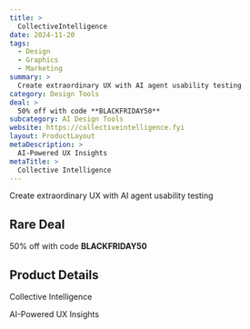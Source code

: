 ```yaml
---
title: >
  CollectiveIntelligence
date: 2024-11-20
tags:
  - Design
  - Graphics
  - Marketing
summary: >
  Create extraordinary UX with AI agent usability testing
category: Design Tools
deal: >
  50% off with code **BLACKFRIDAY50**
subcategory: AI Design Tools
website: https://collectiveintelligence.fyi
layout: ProductLayout
metaDescription: >
  AI-Powered UX Insights
metaTitle: >
  Collective Intelligence
---
```

Create extraordinary UX with AI agent usability testing

## Rare Deal

50% off with code **BLACKFRIDAY50**

## Product Details
Collective Intelligence

AI-Powered UX Insights
